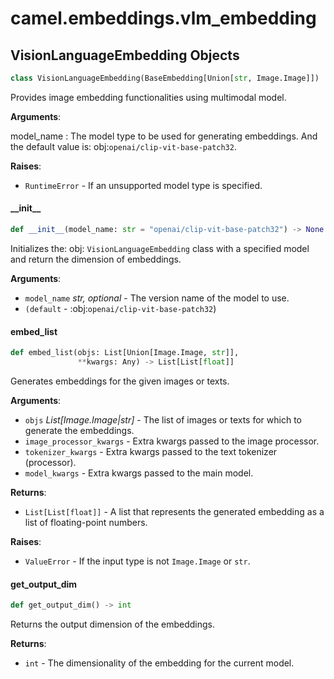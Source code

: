 <a id="camel.embeddings.vlm_embedding"></a>

# camel.embeddings.vlm\_embedding

<a id="camel.embeddings.vlm_embedding.VisionLanguageEmbedding"></a>

## VisionLanguageEmbedding Objects

```python
class VisionLanguageEmbedding(BaseEmbedding[Union[str, Image.Image]])
```

Provides image embedding functionalities using multimodal model.

**Arguments**:

  model_name : The model type to be used for generating embeddings.
  And the default value is: obj:`openai/clip-vit-base-patch32`.
  

**Raises**:

- `RuntimeError` - If an unsupported model type is specified.

<a id="camel.embeddings.vlm_embedding.VisionLanguageEmbedding.__init__"></a>

#### \_\_init\_\_

```python
def __init__(model_name: str = "openai/clip-vit-base-patch32") -> None
```

Initializes the: obj: `VisionLanguageEmbedding` class with a
specified model and return the dimension of embeddings.

**Arguments**:

- `model_name` _str, optional_ - The version name of the model to use.
- `(default` - :obj:`openai/clip-vit-base-patch32`)

<a id="camel.embeddings.vlm_embedding.VisionLanguageEmbedding.embed_list"></a>

#### embed\_list

```python
def embed_list(objs: List[Union[Image.Image, str]],
               **kwargs: Any) -> List[List[float]]
```

Generates embeddings for the given images or texts.

**Arguments**:

- `objs` _List[Image.Image|str]_ - The list of images or texts for
  which to generate the embeddings.
- `image_processor_kwargs` - Extra kwargs passed to the image processor.
- `tokenizer_kwargs` - Extra kwargs passed to the text tokenizer
  (processor).
- `model_kwargs` - Extra kwargs passed to the main model.
  

**Returns**:

- `List[List[float]]` - A list that represents the generated embedding
  as a list of floating-point numbers.
  

**Raises**:

- `ValueError` - If the input type is not `Image.Image` or `str`.

<a id="camel.embeddings.vlm_embedding.VisionLanguageEmbedding.get_output_dim"></a>

#### get\_output\_dim

```python
def get_output_dim() -> int
```

Returns the output dimension of the embeddings.

**Returns**:

- `int` - The dimensionality of the embedding for the current model.

